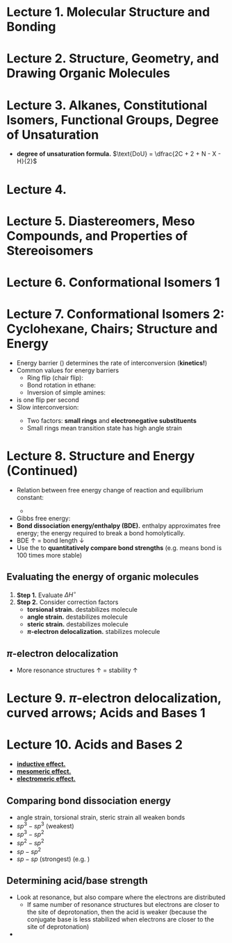# Lecture 1. Molecular Structure and Bonding

# Lecture 2. Structure, Geometry, and Drawing Organic Molecules

# Lecture 3. Alkanes, Constitutional Isomers, Functional Groups, Degree of Unsaturation

- **degree of unsaturation formula.** $\text{DoU} = \dfrac{2C + 2 + N - X - H}{2}$

# Lecture 4.

# Lecture 5. Diastereomers, Meso Compounds, and Properties of Stereoisomers

# Lecture 6. Conformational Isomers 1

# Lecture 7. Conformational Isomers 2: Cyclohexane, Chairs; Structure and Energy
- Energy barrier (<C chem="\Delta G^{\ddagger}" />) determines the rate of interconversion (**kinetics!**)
- Common values for energy barriers
  - Ring flip (chair flip): <C chem="\pu{10.8 kcal/mol}" />
  - Bond rotation in ethane: <C chem="\pu{3.7 kcal/mol}" />
  - Inversion of simple amines: <C chem="\pu{5 kcal/mol}" />
- <C chem="\pu{17.4 kcal/mol}" /> is one flip per second
- Slow interconversion: <C chem="\pu{24 kcal/mol}" />
  - Two factors: **small rings** and **electronegative substituents**
  - Small rings mean transition state has high angle strain

# Lecture 8. Structure and Energy (Continued)
- Relation between free energy change of reaction and equilibrium constant: <C chem="\Delta G^\circ = -RT \ln \Keq" />
  - <C chem="\Delta G^\circ = \pu{-1.36 kcal/mol} \implies \Keq = 10" />
- Gibbs free energy: <C chem="\DG = \DH - T\DS" />
- **Bond dissociation energy/enthalpy (BDE).** enthalpy approximates free energy; the energy required to break a bond homolytically.
- BDE $\uparrow$ $=$ bond length $\downarrow$
- Use the <C chem="\pu{1.36 kcal/mol}" /> to **quantitatively compare bond strengths** (e.g. <C chem="\pu{3 kcal/mol}" /> means bond is 100 times more stable)

## Evaluating the energy of organic molecules
1. **Step 1.** Evaluate $\Delta H^\circ$
2. **Step 2.** Consider correction factors
    - **torsional strain.** destabilizes molecule
    - **angle strain.** destabilizes molecule
    - **steric strain.** destabilizes molecule
    - **$\pi$-electron delocalization.** stabilizes molecule

## $\pi$-electron delocalization
- More resonance structures $\uparrow$ $=$ stability $\uparrow$

# Lecture 9. $\pi$-electron delocalization, curved arrows; Acids and Bases 1

# Lecture 10. Acids and Bases 2
- [**inductive effect.**](https://en.wikipedia.org/wiki/Inductive_effect)
- [**mesomeric effect.**](https://en.wikipedia.org/wiki/Mesomeric_effect)
- [**electromeric effect.**](https://en.wikipedia.org/wiki/Electromeric_effect)


## Comparing bond dissociation energy
- angle strain, torsional strain, steric strain all weaken bonds
- $sp^3 - sp^3$ (weakest)
- $sp^3 - sp^2$
- $sp^2 - sp^2$
- $sp - sp^2$
- $sp - sp$ (strongest) (e.g. <C chem="\ce{C#C-C#C}" />)

## Determining acid/base strength
- Look at resonance, but also compare where the electrons are distributed
  - If same number of resonance structures but electrons are closer to the site of deprotonation, then the acid is weaker (because the conjugate base is less stabilized when electrons are closer to the site of deprotonation)
- 